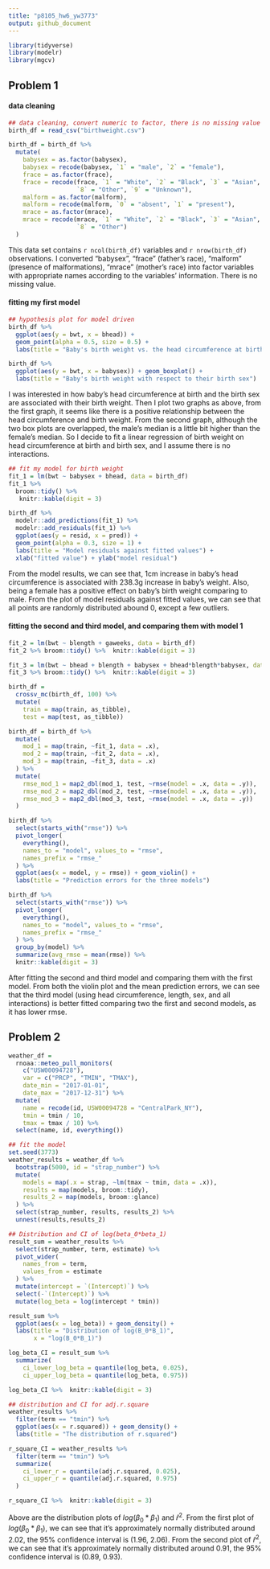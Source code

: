 ```yaml
---
title: "p8105_hw6_yw3773"
output: github_document
---
```

```r
library(tidyverse)
library(modelr)
library(mgcv)
```

## Problem 1

#### data cleaning

```r
## data cleaning, convert numeric to factor, there is no missing value
birth_df = read_csv("birthweight.csv")

birth_df = birth_df %>%
  mutate(
    babysex = as.factor(babysex),
    babysex = recode(babysex, `1` = "male", `2` = "female"),
    frace = as.factor(frace),
    frace = recode(frace, `1` = "White", `2` = "Black", `3` = "Asian", `4` = "Puerto Rican", 
                   `8` = "Other", `9` = "Unknown"),
    malform = as.factor(malform),
    malform = recode(malform, `0` = "absent", `1` = "present"),
    mrace = as.factor(mrace),
    mrace = recode(mrace, `1` = "White", `2` = "Black", `3` = "Asian", `4` = "Puerto Rican", 
                   `8` = "Other")
  )
```

This data set contains `r ncol(birth_df)` variables and `r nrow(birth_df)` observations. I converted "babysex", "frace" (father's race), "malform" (presence of malformations), "mrace" (mother's race) into factor variables with appropriate names according to the variables' information. There is no missing value.

#### fitting my first model

```r
## hypothesis plot for model driven
birth_df %>%
  ggplot(aes(y = bwt, x = bhead)) + 
  geom_point(alpha = 0.5, size = 0.5) + 
  labs(title = "Baby's birth weight vs. the head circumference at birth")

birth_df %>% 
  ggplot(aes(y = bwt, x = babysex)) + geom_boxplot() +
  labs(title = "Baby's birth weight with respect to their birth sex")

```

I was interested in how baby's head circumference at birth and the birth sex are associated with their birth weight. Then I plot two graphs as above, from the first graph, it seems like there is a positive relationship between the head circumference and birth weight. From the second graph, although the two box plots are overlapped, the male's median is a little bit higher than the female's median. So I decide to fit a linear regression of birth weight on head circumference at birth and birth sex, and I assume there is no interactions. 

```r
## fit my model for birth weight
fit_1 = lm(bwt ~ babysex + bhead, data = birth_df)
fit_1 %>% 
  broom::tidy() %>%
   knitr::kable(digit = 3)

```

```r
birth_df %>%
  modelr::add_predictions(fit_1) %>%
  modelr::add_residuals(fit_1) %>%
  ggplot(aes(y = resid, x = pred)) + 
  geom_point(alpha = 0.3, size = 1) +
  labs(title = "Model residuals against fitted values") +
  xlab("fitted value") + ylab("model residual")
```

From the model results, we can see that, 1cm increase in baby's head circumference is associated with 238.3g increase in baby's weight. Also, being a female has a positive effect on baby's birth weight comparing to male. From the plot of model residuals against fitted values, we can see that all points are randomly distributed abound 0, except a few outliers.

#### fitting the second and third model, and comparing them with model 1

```r
fit_2 = lm(bwt ~ blength + gaweeks, data = birth_df)
fit_2 %>% broom::tidy() %>%  knitr::kable(digit = 3)

fit_3 = lm(bwt ~ bhead + blength + babysex + bhead*blength*babysex, data = birth_df)
fit_3 %>% broom::tidy() %>%  knitr::kable(digit = 3)
```

```r
birth_df =
  crossv_mc(birth_df, 100) %>% 
  mutate(
    train = map(train, as_tibble),
    test = map(test, as_tibble))

birth_df = birth_df %>%
  mutate(
    mod_1 = map(train, ~fit_1, data = .x),
    mod_2 = map(train, ~fit_2, data = .x),
    mod_3 = map(train, ~fit_3, data = .x)
  ) %>%
  mutate(
    rmse_mod_1 = map2_dbl(mod_1, test, ~rmse(model = .x, data = .y)),
    rmse_mod_2 = map2_dbl(mod_2, test, ~rmse(model = .x, data = .y)),
    rmse_mod_3 = map2_dbl(mod_3, test, ~rmse(model = .x, data = .y))
  )

```

```r
birth_df %>%
  select(starts_with("rmse")) %>%
  pivot_longer(
    everything(),
    names_to = "model", values_to = "rmse",
    names_prefix = "rmse_"
  ) %>%
  ggplot(aes(x = model, y = rmse)) + geom_violin() +
  labs(title = "Prediction errors for the three models")
```

```r
birth_df %>%
  select(starts_with("rmse")) %>%
  pivot_longer(
    everything(),
    names_to = "model", values_to = "rmse",
    names_prefix = "rmse_"
  ) %>%
  group_by(model) %>%
  summarize(avg_rmse = mean(rmse)) %>% 
  knitr::kable(digit = 3)
```

After fitting the second and third model and comparing them with the first model. From both the violin plot and the mean prediction errors, we can see that the third model (using head circumference, length, sex, and all interactions) is better fitted comparing two the first and second models, as it has lower rmse.

## Problem 2

```r
weather_df = 
  rnoaa::meteo_pull_monitors(
    c("USW00094728"),
    var = c("PRCP", "TMIN", "TMAX"), 
    date_min = "2017-01-01",
    date_max = "2017-12-31") %>%
  mutate(
    name = recode(id, USW00094728 = "CentralPark_NY"),
    tmin = tmin / 10,
    tmax = tmax / 10) %>%
  select(name, id, everything())
```

```r
## fit the model
set.seed(3773)
weather_results = weather_df %>%
  bootstrap(5000, id = "strap_number") %>%
  mutate(
    models = map(.x = strap, ~lm(tmax ~ tmin, data = .x)),
    results = map(models, broom::tidy),
    results_2 = map(models, broom::glance)
  ) %>%
  select(strap_number, results, results_2) %>%
  unnest(results,results_2)

```

```r
## Distribution and CI of log(beta_0*beta_1)
result_sum = weather_results %>%
  select(strap_number, term, estimate) %>%
  pivot_wider(
    names_from = term,
    values_from = estimate
  ) %>%
  mutate(intercept = `(Intercept)`) %>%
  select(-`(Intercept)`) %>%
  mutate(log_beta = log(intercept * tmin))

result_sum %>%
  ggplot(aes(x = log_beta)) + geom_density() +
  labs(title = "Distribution of log(B_0*B_1)",
       x = "log(B_0*B_1)")

log_beta_CI = result_sum %>%
  summarize(
    ci_lower_log_beta = quantile(log_beta, 0.025), 
    ci_upper_log_beta = quantile(log_beta, 0.975))

log_beta_CI %>%  knitr::kable(digit = 3)
```

```r
## distribution and CI for adj.r.square
weather_results %>%
  filter(term == "tmin") %>%
  ggplot(aes(x = r.squared)) + geom_density() +
  labs(title = "The distribution of r.squared")

r_square_CI = weather_results %>%
  filter(term == "tmin") %>%
  summarize(
    ci_lower_r = quantile(adj.r.squared, 0.025),
    ci_upper_r = quantile(adj.r.squared, 0.975)
  )

r_square_CI %>%  knitr::kable(digit = 3)
```

Above are the distribution plots of $log(\beta_0 * \beta_1)$ and $\hat{r}^2$. From the first plot of $log(\beta_0 * \beta_1)$, we can see that it's approximately normally distributed around 2.02, the 95% confidence interval is (1.96, 2.06). From the second plot of $\hat{r}^2$, we can see that it's approximately normally distributed around 0.91, the 95% confidence interval is (0.89, 0.93).

